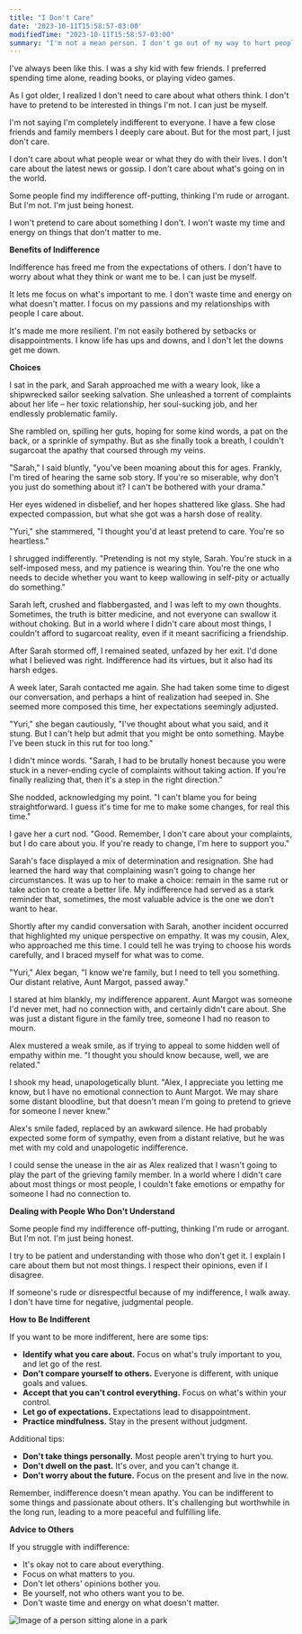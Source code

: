 ```yaml
---
title: "I Don't Care"
date: '2023-10-11T15:58:57-03:00'
modifiedTime: "2023-10-11T15:58:57-03:00"
summary: "I'm not a mean person. I don't go out of my way to hurt people's feelings. But I also don't care about most people or most things that don't involve me."
---
```


I've always been like this. I was a shy kid with few friends. I preferred spending time alone, reading books, or playing video games.

As I got older, I realized I don't need to care about what others think. I don't have to pretend to be interested in things I'm not. I can just be myself.

I'm not saying I'm completely indifferent to everyone. I have a few close friends and family members I deeply care about. But for the most part, I just don't care.

I don't care about what people wear or what they do with their lives. I don't care about the latest news or gossip. I don't care about what's going on in the world.

Some people find my indifference off-putting, thinking I'm rude or arrogant. But I'm not. I'm just being honest.

I won't pretend to care about something I don't. I won't waste my time and energy on things that don't matter to me.

**Benefits of Indifference**

Indifference has freed me from the expectations of others. I don't have to worry about what they think or want me to be. I can just be myself.

It lets me focus on what's important to me. I don't waste time and energy on what doesn't matter. I focus on my passions and my relationships with people I care about.

It's made me more resilient. I'm not easily bothered by setbacks or disappointments. I know life has ups and downs, and I don't let the downs get me down.

**Choices**

I sat in the park, and Sarah approached me with a weary look, like a shipwrecked sailor seeking salvation. She unleashed a torrent of complaints about her life – her toxic relationship, her soul-sucking job, and her endlessly problematic family.

She rambled on, spilling her guts, hoping for some kind words, a pat on the back, or a sprinkle of sympathy. But as she finally took a breath, I couldn't sugarcoat the apathy that coursed through my veins.

"Sarah," I said bluntly, "you've been moaning about this for ages. Frankly, I'm tired of hearing the same sob story. If you're so miserable, why don't you just do something about it? I can't be bothered with your drama."

Her eyes widened in disbelief, and her hopes shattered like glass. She had expected compassion, but what she got was a harsh dose of reality.

"Yuri," she stammered, "I thought you'd at least pretend to care. You're so heartless."

I shrugged indifferently. "Pretending is not my style, Sarah. You're stuck in a self-imposed mess, and my patience is wearing thin. You're the one who needs to decide whether you want to keep wallowing in self-pity or actually do something."

Sarah left, crushed and flabbergasted, and I was left to my own thoughts. Sometimes, the truth is bitter medicine, and not everyone can swallow it without choking. But in a world where I didn't care about most things, I couldn't afford to sugarcoat reality, even if it meant sacrificing a friendship.

After Sarah stormed off, I remained seated, unfazed by her exit. I'd done what I believed was right. Indifference had its virtues, but it also had its harsh edges.

A week later, Sarah contacted me again. She had taken some time to digest our conversation, and perhaps a hint of realization had seeped in. She seemed more composed this time, her expectations seemingly adjusted.

"Yuri," she began cautiously, "I've thought about what you said, and it stung. But I can't help but admit that you might be onto something. Maybe I've been stuck in this rut for too long."

I didn't mince words. "Sarah, I had to be brutally honest because you were stuck in a never-ending cycle of complaints without taking action. If you're finally realizing that, then it's a step in the right direction."

She nodded, acknowledging my point. "I can't blame you for being straightforward. I guess it's time for me to make some changes, for real this time."

I gave her a curt nod. "Good. Remember, I don't care about your complaints, but I do care about you. If you're ready to change, I'm here to support you."

Sarah's face displayed a mix of determination and resignation. She had learned the hard way that complaining wasn't going to change her circumstances. It was up to her to make a choice: remain in the same rut or take action to create a better life. My indifference had served as a stark reminder that, sometimes, the most valuable advice is the one we don't want to hear.

Shortly after my candid conversation with Sarah, another incident occurred that highlighted my unique perspective on empathy. It was my cousin, Alex, who approached me this time. I could tell he was trying to choose his words carefully, and I braced myself for what was to come.

"Yuri," Alex began, "I know we're family, but I need to tell you something. Our distant relative, Aunt Margot, passed away."

I stared at him blankly, my indifference apparent. Aunt Margot was someone I'd never met, had no connection with, and certainly didn't care about. She was just a distant figure in the family tree, someone I had no reason to mourn.

Alex mustered a weak smile, as if trying to appeal to some hidden well of empathy within me. "I thought you should know because, well, we are related."

I shook my head, unapologetically blunt. "Alex, I appreciate you letting me know, but I have no emotional connection to Aunt Margot. We may share some distant bloodline, but that doesn't mean I'm going to pretend to grieve for someone I never knew."

Alex's smile faded, replaced by an awkward silence. He had probably expected some form of sympathy, even from a distant relative, but he was met with my cold and unapologetic indifference.

I could sense the unease in the air as Alex realized that I wasn't going to play the part of the grieving family member. In a world where I didn't care about most things or most people, I couldn't fake emotions or empathy for someone I had no connection to.

**Dealing with People Who Don't Understand**

Some people find my indifference off-putting, thinking I'm rude or arrogant. But I'm not. I'm just being honest.

I try to be patient and understanding with those who don't get it. I explain I care about them but not most things. I respect their opinions, even if I disagree.

If someone's rude or disrespectful because of my indifference, I walk away. I don't have time for negative, judgmental people.

**How to Be Indifferent**

If you want to be more indifferent, here are some tips:

- **Identify what you care about.** Focus on what's truly important to you, and let go of the rest.
- **Don't compare yourself to others.** Everyone is different, with unique goals and values.
- **Accept that you can't control everything.** Focus on what's within your control.
- **Let go of expectations.** Expectations lead to disappointment.
- **Practice mindfulness.** Stay in the present without judgment.

Additional tips:

- **Don't take things personally.** Most people aren't trying to hurt you.
- **Don't dwell on the past.** It's over, and you can't change it.
- **Don't worry about the future.** Focus on the present and live in the now.

Remember, indifference doesn't mean apathy. You can be indifferent to some things and passionate about others. It's challenging but worthwhile in the long run, leading to a more peaceful and fulfilling life.

**Advice to Others**

If you struggle with indifference:

- It's okay not to care about everything.
- Focus on what matters to you.
- Don't let others' opinions bother you.
- Be yourself, not who others want you to be.
- Don't waste time and energy on what doesn't matter.

![Image of a person sitting alone in a park](https://yuricunha.com/static/images/blog/i-dont-care/lonely-in-park.jpg)
